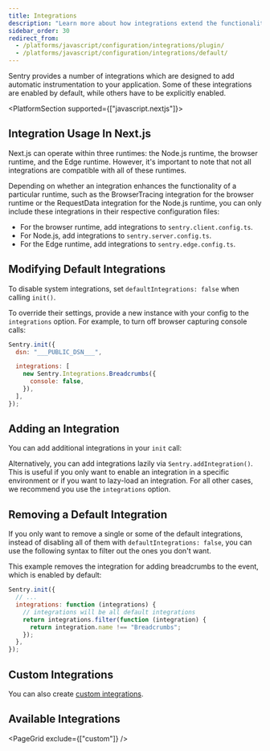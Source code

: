 ```yaml
---
title: Integrations
description: "Learn more about how integrations extend the functionality of our SDK to cover common libraries and environments automatically."
sidebar_order: 30
redirect_from:
  - /platforms/javascript/configuration/integrations/plugin/
  - /platforms/javascript/configuration/integrations/default/
---
```


Sentry provides a number of integrations which are designed to add automatic instrumentation to your application. Some of these integrations are enabled by default, while others have to be explicitly enabled.

<PlatformSection supported={["javascript.nextjs"]}>

## Integration Usage In Next.js

Next.js can operate within three runtimes: the Node.js runtime, the browser runtime, and the Edge runtime.
However, it's important to note that not all integrations are compatible with all of these runtimes.

Depending on whether an integration enhances the functionality of a particular runtime, such as the BrowserTracing integration for the browser runtime or the RequestData integration for the Node.js runtime, you can only include these integrations in their respective configuration files:

- For the browser runtime, add integrations to `sentry.client.config.ts`.
- For Node.js, add integrations to `sentry.server.config.ts`.
- For the Edge runtime, add integrations to `sentry.edge.config.ts`.

</PlatformSection>

## Modifying Default Integrations

To disable system integrations, set `defaultIntegrations: false` when calling `init()`.

To override their settings, provide a new instance with your config to the `integrations` option. For example, to turn off browser capturing console calls:

<SignInNote />

```javascript
Sentry.init({
  dsn: "___PUBLIC_DSN___",

  integrations: [
    new Sentry.Integrations.Breadcrumbs({
      console: false,
    }),
  ],
});
```

## Adding an Integration

You can add additional integrations in your `init` call:

<PlatformContent includePath="configuration/enable-pluggable-integrations" />

Alternatively, you can add integrations lazily via `Sentry.addIntegration()`.
This is useful if you only want to enable an integration in a specific environment or if you want to lazy-load an integration.
For all other cases, we recommend you use the `integrations` option.

<PlatformContent includePath="configuration/enable-pluggable-integrations-lazy" />

## Removing a Default Integration

If you only want to remove a single or some of the default integrations, instead of disabling all of them with `defaultIntegrations: false`, you can use the following syntax to filter out the ones you don't want.

This example removes the integration for adding breadcrumbs to the event, which is enabled by default:

```javascript
Sentry.init({
  // ...
  integrations: function (integrations) {
    // integrations will be all default integrations
    return integrations.filter(function (integration) {
      return integration.name !== "Breadcrumbs";
    });
  },
});
```

## Custom Integrations

You can also create [custom integrations](./custom).

## Available Integrations

<PageGrid exclude={["custom"]} />
